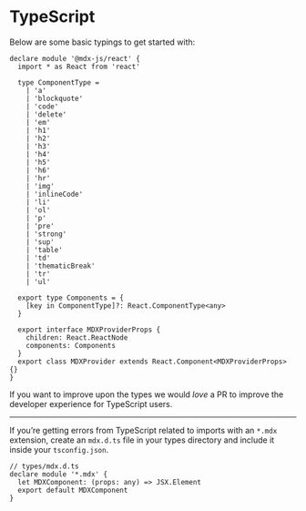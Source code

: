 # TypeScript

<!--
TODO: this feels like it’s placed weirdly.
Where could it go?
-->

Below are some basic typings to get started with:

```tsx
declare module '@mdx-js/react' {
  import * as React from 'react'

  type ComponentType =
    | 'a'
    | 'blockquote'
    | 'code'
    | 'delete'
    | 'em'
    | 'h1'
    | 'h2'
    | 'h3'
    | 'h4'
    | 'h5'
    | 'h6'
    | 'hr'
    | 'img'
    | 'inlineCode'
    | 'li'
    | 'ol'
    | 'p'
    | 'pre'
    | 'strong'
    | 'sup'
    | 'table'
    | 'td'
    | 'thematicBreak'
    | 'tr'
    | 'ul'

  export type Components = {
    [key in ComponentType]?: React.ComponentType<any>
  }

  export interface MDXProviderProps {
    children: React.ReactNode
    components: Components
  }
  export class MDXProvider extends React.Component<MDXProviderProps> {}
}
```

If you want to improve upon the types we would _love_ a PR to
improve the developer experience for TypeScript users.

---

If you’re getting errors from TypeScript related to imports with an `*.mdx`
extension, create an `mdx.d.ts` file in your types directory and include it
inside your `tsconfig.json`.

```tsx
// types/mdx.d.ts
declare module '*.mdx' {
  let MDXComponent: (props: any) => JSX.Element
  export default MDXComponent
}
```
